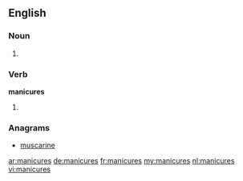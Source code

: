 ==English==

===Noun===
{{head|en}}

# {{plural of|manicure}}

===Verb===
'''manicures'''

# {{en-third-person singular of|manicure}}

===Anagrams===
* [[muscarine#English|muscarine]]

[[ar:manicures]]
[[de:manicures]]
[[fr:manicures]]
[[my:manicures]]
[[nl:manicures]]
[[vi:manicures]]